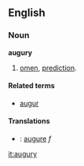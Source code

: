 ==English==
===Noun===
'''augury'''

# [[omen]], [[prediction]].

====Related terms====
*[[augur]]

====Translations====
*{{fr}}: [[augure]] ''f''

[[it:augury]]